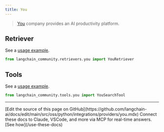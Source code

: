 ```yaml
---
title: You
---
```


>[You](https://you.com/about) company provides an AI productivity platform.

## Retriever

See a [usage example](/oss/python/integrations/retrievers/you-retriever).

```python
from langchain_community.retrievers.you import YouRetriever
```

## Tools

See a [usage example](/oss/python/integrations/tools/you).

```python
from langchain_community.tools.you import YouSearchTool
```

---

<Callout icon="pen-to-square" iconType="regular">
    [Edit the source of this page on GitHub](https://github.com/langchain-ai/docs/edit/main/src/oss/python/integrations/providers/you.mdx)
</Callout>
<Tip icon="terminal" iconType="regular">
    Connect these docs to Claude, VSCode, and more via MCP for    real-time answers. [See how](/use-these-docs)
</Tip>
